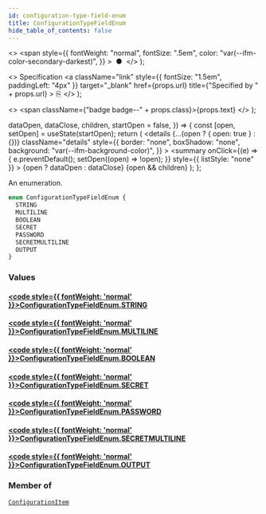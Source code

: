 ```yaml
---
id: configuration-type-field-enum
title: ConfigurationTypeFieldEnum
hide_table_of_contents: false
---
```


  <>
    <span
      style={{
        fontWeight: "normal",
        fontSize: ".5em",
        color: "var(--ifm-color-secondary-darkest)",
      }}
    >
      &nbsp;●&nbsp;
    </span>
  </>
);

  <>
    Specification
    <a
      className="link"
      style={{ fontSize: "1.5em", paddingLeft: "4px" }}
      target="\_blank"
      href={props.url}
      title={"Specified by " + props.url}
    >
      ⎘
    </a>
  </>
);

  <>
    <span className={"badge badge--" + props.class}>{props.text}</span>
  </>
);


  dataOpen,
  dataClose,
  children,
  startOpen = false,
}) => {
  const [open, setOpen] = useState(startOpen);
  return (
    <details
      {...(open ? { open: true } : {})}
      className="details"
      style={{
        border: "none",
        boxShadow: "none",
        background: "var(--ifm-background-color)",
      }}
    >
      <summary
        onClick={(e) => {
          e.preventDefault();
          setOpen((open) => !open);
        }}
        style={{ listStyle: "none" }}
      >
        {open ? dataOpen : dataClose}
      </summary>
      {open && children}
    </details>
  );
};

An enumeration.

```graphql
enum ConfigurationTypeFieldEnum {
  STRING
  MULTILINE
  BOOLEAN
  SECRET
  PASSWORD
  SECRETMULTILINE
  OUTPUT
}
```

### Values

#### [<code style={{ fontWeight: 'normal' }}>ConfigurationTypeFieldEnum.<b>STRING</b></code>](#)

>

#### [<code style={{ fontWeight: 'normal' }}>ConfigurationTypeFieldEnum.<b>MULTILINE</b></code>](#)

>

#### [<code style={{ fontWeight: 'normal' }}>ConfigurationTypeFieldEnum.<b>BOOLEAN</b></code>](#)

>

#### [<code style={{ fontWeight: 'normal' }}>ConfigurationTypeFieldEnum.<b>SECRET</b></code>](#)

>

#### [<code style={{ fontWeight: 'normal' }}>ConfigurationTypeFieldEnum.<b>PASSWORD</b></code>](#)

>

#### [<code style={{ fontWeight: 'normal' }}>ConfigurationTypeFieldEnum.<b>SECRETMULTILINE</b></code>](#)

>

#### [<code style={{ fontWeight: 'normal' }}>ConfigurationTypeFieldEnum.<b>OUTPUT</b></code>](#)

>

### Member of

[`ConfigurationItem`](../../../api-reference/miscellaneous/objects/configuration-item) <Badge class="secondary" text="object"/>
